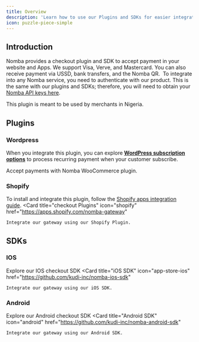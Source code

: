 ```yaml
---
title: Overview
description: 'Learn how to use our Plugins and SDKs for easier integration'
icon: puzzle-piece-simple
---
```


## Introduction

Nomba provides a checkout plugin and SDK to accept payment in your website and Apps. We support Visa, Verve, and Mastercard. You can also receive payment via USSD, bank transfers, and the Nomba QR. 
To integrate into any Nomba service, you need to authenticate with our product. This is the same with our plugins and SDKs; therefore, you will need to obtain your [Nomba API keys here](/getting-started/dashboard-setup#get-your-api-key).

<Note>
  This plugin is meant to be used by merchants in Nigeria.
</Note>

## Plugins

### Wordpress

When you integrate this plugin, you can explore [**WordPress subscription options**](https://woocommerce.com/products/woocommerce-subscriptions/) to process recurring payment when your customer subscribe.

<CardGroup cols={2}>
  <Card
    title="Nomba WooCommerce"
    icon="wordpress-simple"
    href="https://wordpress.org/plugins/wc-nomba-gateway/#installation"
  >
    Accept payments with Nomba WooCommerce plugin.
  </Card>
</CardGroup>

### Shopify
To install and integrate this plugin, follow the [Shopify apps integration guide](https://shopify.dev/docs/apps/build/payments/onboard-a-merchant-payments-extension).
<CardGroup cols={2}>
  <Card
    title="checkout Plugins"
    icon="shopify"
    href="https://apps.shopify.com/nomba-gateway"
  >
    Integrate our gateway using our Shopify Plugin.
  </Card>
</CardGroup>

## SDKs

### IOS 
Explore our IOS checkout SDK 
<CardGroup cols={2}>
  <Card
    title="iOS SDK"
    icon="app-store-ios"
    href="https://github.com/kudi-inc/nomba-ios-sdk"
  >
    Integrate our gateway using our iOS SDK.
  </Card>
</CardGroup>

### Android
Explore our Android checkout SDK
<CardGroup cols={2}>
  <Card
    title="Android SDK"
    icon="android"
    href="https://github.com/kudi-inc/nomba-android-sdk"
  >
    Integrate our gateway using our Android SDK.
  </Card>
</CardGroup>